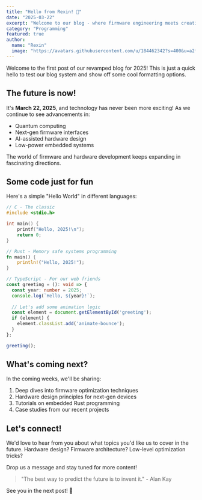 ```yaml
---
title: "Hello from Rexin! 👋"
date: "2025-03-22"
excerpt: "Welcome to our blog - where firmware engineering meets creativity!"
category: "Programming"
featured: true
author:
  name: "Rexin"
  image: "https://avatars.githubusercontent.com/u/184462342?s=400&u=a2f83a4a245ecae91d6b862aa8e876e6a5659801&v=4"
---
```



<AnimatedGreeting text="Hello World!" />

Welcome to the first post of our revamped blog for 2025! This is just a quick hello to test our blog system and show off some cool formatting options.

<FloatingIcons />

## The future is now!

It's **March 22, 2025**, and technology has never been more exciting! As we continue to see advancements in:

- Quantum computing
- Next-gen firmware interfaces
- AI-assisted hardware design
- Low-power embedded systems

The world of firmware and hardware development keeps expanding in fascinating directions.

## Some code just for fun

Here's a simple "Hello World" in different languages:

```c
// C - The classic
#include <stdio.h>

int main() {
    printf("Hello, 2025!\n");
    return 0;
}
```

```rust
// Rust - Memory safe systems programming
fn main() {
    println!("Hello, 2025!");
}
```

```typescript
// TypeScript - For our web friends
const greeting = (): void => {
  const year: number = 2025;
  console.log(`Hello, ${year}!`);
  
  // Let's add some animation logic
  const element = document.getElementById('greeting');
  if (element) {
    element.classList.add('animate-bounce');
  }
};

greeting();
```

## What's coming next?

In the coming weeks, we'll be sharing:

1. Deep dives into firmware optimization techniques
2. Hardware design principles for next-gen devices
3. Tutorials on embedded Rust programming
4. Case studies from our recent projects

## Let's connect!

We'd love to hear from you about what topics you'd like us to cover in the future. Hardware design? Firmware architecture? Low-level optimization tricks?

Drop us a message and stay tuned for more content!

> "The best way to predict the future is to invent it." - Alan Kay

See you in the next post! 🚀 